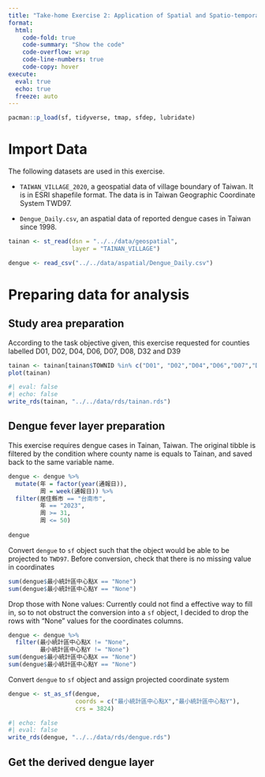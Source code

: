 ```yaml
---
title: "Take-home Exercise 2: Application of Spatial and Spatio-temporal Analysis Methods to Discover the Distribution of Dengue Fever in Tainan City, Taiwan - Geospatial Data Wrangling"
format: 
  html: 
    code-fold: true
    code-summary: "Show the code"
    code-overflow: wrap
    code-line-numbers: true
    code-copy: hover
execute: 
  eval: true
  echo: true
  freeze: auto
---
```


```r
pacman::p_load(sf, tidyverse, tmap, sfdep, lubridate)
```

# Import Data

The following datasets are used in this exercise.

-   `TAIWAN_VILLAGE_2020`, a geospatial data of village boundary of Taiwan. It is in ESRI shapefile format. The data is in Taiwan Geographic Coordinate System TWD97.

-   `Dengue_Daily.csv`, an aspatial data of reported dengue cases in Taiwan since 1998.

```r
tainan <- st_read(dsn = "../../data/geospatial",
                  layer = "TAINAN_VILLAGE")

dengue <- read_csv("../../data/aspatial/Dengue_Daily.csv")
```
# Preparing data for analysis

## Study area preparation

According to the task objective given, this exercise requested for counties labelled D01, D02, D04, D06, D07, D08, D32 and D39

```r
tainan <- tainan[tainan$TOWNID %in% c("D01", "D02","D04","D06","D07","D08","D32","D39"),]
plot(tainan)
```
```r
#| eval: false
#| echo: false
write_rds(tainan, "../../data/rds/tainan.rds")
```

## Dengue fever layer preparation

This exercise requires dengue cases in Tainan, Taiwan. The original tibble is filtered by the condition where county name is equals to Tainan, and saved back to the same variable name.

```r
dengue <- dengue %>% 
  mutate(年 = factor(year(通報日)),
         周 = week(通報日)) %>% 
  filter(居住縣市 == "台南市",
         年 == "2023",
         周 >= 31,
         周 <= 50) 
  
dengue
```
Convert `dengue` to `sf` object such that the object would be able to be projected to `TWD97`. Before conversion, check that there is no missing value in coordinates

```r
sum(dengue$最小統計區中心點X == "None")
sum(dengue$最小統計區中心點Y == "None")
```

Drop those with None values: Currently could not find a effective way to fill in, so to not obstruct the conversion into a `sf` object, I decided to drop the rows with "None" values for the coordinates columns.

```r
dengue <- dengue %>% 
  filter(最小統計區中心點X != "None",
         最小統計區中心點Y != "None")
sum(dengue$最小統計區中心點X == "None")
sum(dengue$最小統計區中心點Y == "None")
```

Convert `dengue` to `sf` object and assign projected coordinate system

```r
dengue <- st_as_sf(dengue,
                   coords = c("最小統計區中心點X","最小統計區中心點Y"),
                   crs = 3824)
```

```r
#| echo: false
#| eval: false
write_rds(dengue, "../../data/rds/dengue.rds")
```

## Get the derived dengue layer